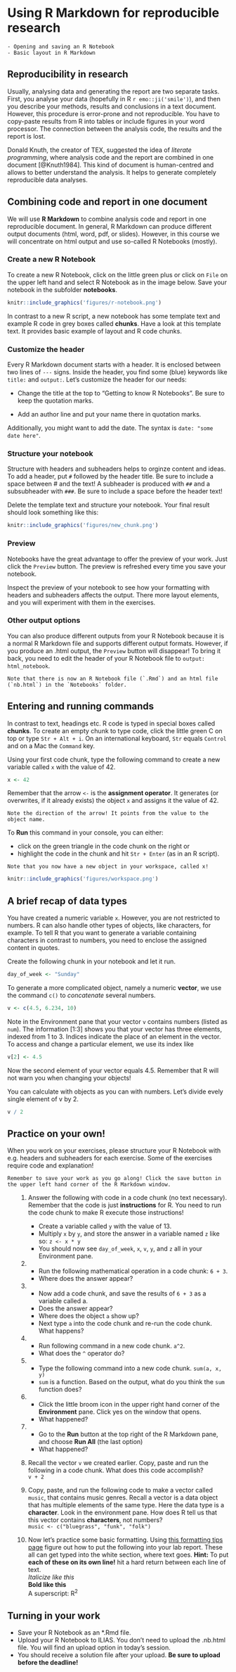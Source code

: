 # Using R Markdown for reproducible research


```block
- Opening and saving an R Notebook
- Basic layout in R Markdown
```


## Reproducibility in research
Usually, analysing data and generating the report are two separate tasks. First, you analyse your data (hopefully in R `r emo::ji('smile')`), and then you describe your methods, results and conclusions in a text document. However, this procedure is error-prone and not reproducible. You have to copy-paste results from R into tables or include figures in your word processor. The connection between the analysis code, the results and the report is lost. 

Donald Knuth, the creator of TEX, suggested the idea of *literate programming*, where analysis code and the report are combined in one document [@Knuth1984]. This kind of document is human-centred and allows to better understand the analysis. It helps to generate completely reproducible data analyses.

## Combining code and report in one document
We will use **R Markdown** to combine analysis code and report in one reproducible document. In general, R Markdown can produce different output documents (html, word, pdf, or slides). However, in this course we will concentrate on html output and use so-called R Notebooks (mostly).

### Create a new R Notebook
To create a new R Notebook, click on the little green plus or click on `File` on the upper left hand and select R Notebook as in the image below. Save your notebook in the subfolder **notebooks**. 

```r
knitr::include_graphics('figures/r-notebook.png')
```

In contrast to a new R script, a new notebook has some template text and example R code in grey boxes called **chunks**. Have a look at this template text. It provides basic example of layout and R code chunks. 

### Customize the header
Every R Markdown document starts with a header. It is enclosed between two lines of `---` signs. Inside the header, you find some (blue) keywords like `title:` and `output:`. Let's customize the header for our needs:

- Change the title at the top to "Getting to know R Notebooks". Be sure to keep the quotation marks. 

- Add an author line and put your name there in quotation marks.

Additionally, you might want to add the date. The syntax is `date: "some date here"`.

### Structure your notebook
Structure with headers and subheaders helps to orginze content and ideas. To add a header, put `# ` followed by the header title. Be sure to include a space between # and the text! A subheader is produced with `## ` and a subsubheader with `### `. Be sure to include a space before the header text!

Delete the template text and structure your notebook. Your final result should look something like this:

```r
knitr::include_graphics('figures/new_chunk.png')
```


### Preview
Notebooks have the great advantage to offer the preview of your work. Just click the `Preview` button. The preview is refreshed every time you save your notebook.

Inspect the preview of your notebook to see how your formatting with headers and subheaders affects the output. There more layout elements, and you will experiment with them in the exercises.

### Other output options
You can also produce different outputs from your R Notebook because it is a normal R Markdown file and supports different output formats. However, if you produce an .html output, the `Preview` button will disappear! To bring it back, you need to edit the header of your R Notebook file to `output: html_notebook`.

```block
Note that there is now an R Notebook file (`.Rmd`) and an html file (`nb.html`) in the `Notebooks` folder.
```


## Entering and running commands
In contrast to text, headings etc. R code is typed in special boxes called **chunks**. To create an empty chunk to type code, click the little green C on top or type `Str + Alt + i`. On an international keyboard, `Str` equals `Control` and on a Mac the `Command` key.

Using your first code chunk, type the following command to create a new variable called `x` with the value of 42. 

```r
x <- 42
```

Remember that the arrow `<-` is the **assignment operator**. It generates (or overwrites, if it already exists) the object `x` and assigns it the value of 42. 

```block
Note the direction of the arrow! It points from the value to the object name.
```

To **Run** this command in your console, you can either:

- click on the green triangle in the code chunk on the right or
- highlight the code in the chunk and hit `Str + Enter` (as in an R script).


```block
Note that you now have a new object in your workspace, called x!
```


```r
knitr::include_graphics('figures/workspace.png')
```


## A brief recap of data types
You have created a numeric variable `x`. However, you are not restricted to numbers. R can also handle other types of objects, like characters, for example. To tell R that you want to generate a variable containing characters in contrast to numbers, you need to enclose the assigned content in quotes.

Create the following chunk in your notebook and let it run.

```r
day_of_week <- "Sunday"
```

To generate a more complicated object, namely a numeric **vector**, we use the command `c()` to *concatenate*  several numbers.

```r
v <- c(4.5, 6.234, 10)
```

Note in the Environment pane that your vector `v` contains numbers (listed as `num`). The information [1:3] shows you that your vector has three elements, indexed from 1 to 3. Indices indicate the place of an element in the vector. To access and change a particular element, we use its index like

```r
v[2] <- 4.5
```

Now the second element of your vector equals 4.5. Remember that R will not warn you when changing your objects!

You can calculate with objects as you can with numbers. Let's divide evely single element of v by 2.

```r
v / 2
```


## Practice on your own!
When you work on your exercises, please structure your R Notebook with e.g. headers and subheaders for each exercise. Some of the exercises require code and explanation!


```block
Remember to save your work as you go along! Click the save button in the upper left hand corner of the R Markdown window.
```



<ol class ="exercises">
1.  Answer the following with code in a code chunk (no text necessary). Remember that the code is just **instructions** for R. You need to run the code chunk to make R execute those instructions!
    -   Create a variable called `y` with the value of 13.
    -   Multiply `x` by `y`, and store the answer in a variable named `z` like so: `z <- x * y`
    -   You should now see `day_of_week`, `x`, `v`, `y`, and `z` all in your Environment pane.
    
   
1.  - Run the following mathematical operation in a code chunk: `6 + 3`.
    - Where does the answer appear?
    
1.  - Now add a code chunk, and save the results of `6 + 3` as a variable called a. 
    - Does the answer appear?
    - Where does the object `a` show up?
    - Next type `a` into the code chunk and re-run the code chunk. What happens?

1.   - Run following command in a new code chunk. `a^2`. 
     - What does the `^` operator do?

1.   - Type the following command into a new code chunk. `sum(a, x, y)` 
     - `sum` is a function. Based on the output, what do you think the `sum` function does?

1.    - Click the little broom icon in the upper right hand corner of the **Environment** pane. Click yes on the window that opens. 
      - What happened?

1.   - Go to the **Run** button at the top right of the R Markdown pane, and choose **Run All** (the last option)
     - What happened?
     

1.  Recall the vector `v` we created earlier. Copy, paste and run the following in a code chunk. What does this code accomplish?
<br>
`v + 2`
<br>

1.  Copy, paste, and run the following code to make a vector called `music`, that contains music genres. Recall a vector is a data object that has multiple elements of the same type. Here the data type is a **character**. Look in the environment pane. How does R tell us that this vector contains **characters**, not numbers?
<br>
`music <- c("bluegrass", "funk", "folk")`
<br>

1. Now let's practice some basic formatting. Using <a href="https://rmarkdown.rstudio.com/authoring_basics.html" target="_blank">this formatting tips page</a> figure out how to put the following into your lab report. These all can get typed into the white section, where text goes. **Hint:** To put  **each of these on its own line!** hit a hard return between each line of text.
<br>
*Italicize like this*
<br>
**Bold like this**
<br>
A superscript: R^2^
</ol>


## Turning in your work
- Save your R Notebook as an *.Rmd file. 
- Upload your R Notebook to ILIAS. You don't need to upload the .nb.html file. You will find an upload option in today's session.
- You should receive a solution file after your upload. **Be sure to upload before the deadline!**
